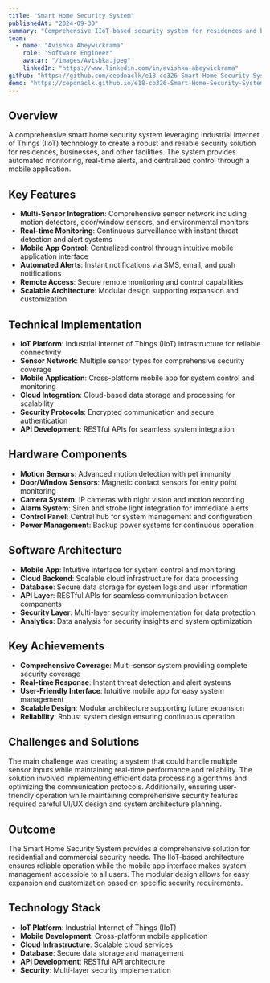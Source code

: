 ```yaml
---
title: "Smart Home Security System"
publishedAt: "2024-09-30"
summary: "Comprehensive IIoT-based security system for residences and businesses with automated monitoring, mobile app control, and multi-sensor integration."
team:
  - name: "Avishka Abeywickrama"
    role: "Software Engineer"
    avatar: "/images/Avishka.jpeg"
    linkedIn: "https://www.linkedin.com/in/avishka-abeywickrama"
github: "https://github.com/cepdnaclk/e18-co326-Smart-Home-Security-System"
demo: "https://cepdnaclk.github.io/e18-co326-Smart-Home-Security-System/"
---
```


## Overview

A comprehensive smart home security system leveraging Industrial Internet of Things (IIoT) technology to create a robust and reliable security solution for residences, businesses, and other facilities. The system provides automated monitoring, real-time alerts, and centralized control through a mobile application.

## Key Features

- **Multi-Sensor Integration**: Comprehensive sensor network including motion detectors, door/window sensors, and environmental monitors
- **Real-time Monitoring**: Continuous surveillance with instant threat detection and alert systems
- **Mobile App Control**: Centralized control through intuitive mobile application interface
- **Automated Alerts**: Instant notifications via SMS, email, and push notifications
- **Remote Access**: Secure remote monitoring and control capabilities
- **Scalable Architecture**: Modular design supporting expansion and customization

## Technical Implementation

- **IoT Platform**: Industrial Internet of Things (IIoT) infrastructure for reliable connectivity
- **Sensor Network**: Multiple sensor types for comprehensive security coverage
- **Mobile Application**: Cross-platform mobile app for system control and monitoring
- **Cloud Integration**: Cloud-based data storage and processing for scalability
- **Security Protocols**: Encrypted communication and secure authentication
- **API Development**: RESTful APIs for seamless system integration

## Hardware Components

- **Motion Sensors**: Advanced motion detection with pet immunity
- **Door/Window Sensors**: Magnetic contact sensors for entry point monitoring
- **Camera System**: IP cameras with night vision and motion recording
- **Alarm System**: Siren and strobe light integration for immediate alerts
- **Control Panel**: Central hub for system management and configuration
- **Power Management**: Backup power systems for continuous operation

## Software Architecture

- **Mobile App**: Intuitive interface for system control and monitoring
- **Cloud Backend**: Scalable cloud infrastructure for data processing
- **Database**: Secure data storage for system logs and user information
- **API Layer**: RESTful APIs for seamless communication between components
- **Security Layer**: Multi-layer security implementation for data protection
- **Analytics**: Data analysis for security insights and system optimization

## Key Achievements

- **Comprehensive Coverage**: Multi-sensor system providing complete security coverage
- **Real-time Response**: Instant threat detection and alert systems
- **User-Friendly Interface**: Intuitive mobile app for easy system management
- **Scalable Design**: Modular architecture supporting future expansion
- **Reliability**: Robust system design ensuring continuous operation

## Challenges and Solutions

The main challenge was creating a system that could handle multiple sensor inputs while maintaining real-time performance and reliability. The solution involved implementing efficient data processing algorithms and optimizing the communication protocols. Additionally, ensuring user-friendly operation while maintaining comprehensive security features required careful UI/UX design and system architecture planning.

## Outcome

The Smart Home Security System provides a comprehensive solution for residential and commercial security needs. The IIoT-based architecture ensures reliable operation while the mobile app interface makes system management accessible to all users. The modular design allows for easy expansion and customization based on specific security requirements.

## Technology Stack

- **IoT Platform**: Industrial Internet of Things (IIoT)
- **Mobile Development**: Cross-platform mobile application
- **Cloud Infrastructure**: Scalable cloud services
- **Database**: Secure data storage and management
- **API Development**: RESTful API architecture
- **Security**: Multi-layer security implementation
